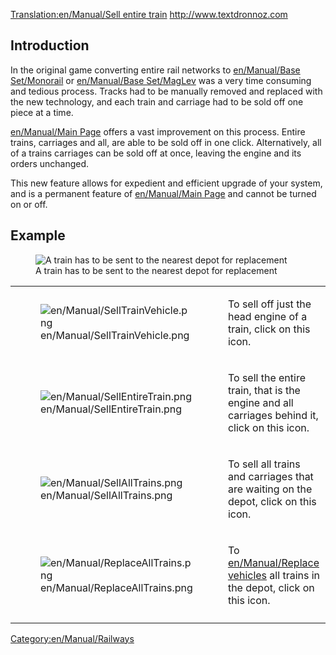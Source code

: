 [[Translation:en/Manual/Sell entire train]]
http://www.textdronnoz.com 
== Introduction ==
In the original game converting entire rail networks to [[en/Manual/Base Set/Monorail]] or [[en/Manual/Base Set/MagLev]] was a very time consuming and tedious process.  Tracks had to be manually removed and replaced with the new technology, and each train and carriage had to be sold off one piece at a time.

[[en/Manual/Main Page]] offers a vast improvement on this process.  Entire trains, carriages and all, are able to be sold off in one click.  Alternatively, all of a trains carriages can be sold off at once, leaving the engine and its orders unchanged.

This new feature allows for expedient and efficient upgrade of your system, and is a permanent feature of [[en/Manual/Main Page]] and cannot be turned on or off.

== Example ==
[[File:en/Manual/TrainDepot-Overview.png|frame|left|A train has to be sent to the nearest depot for replacement]]

{|
|-
|[[File:en/Manual/SellTrainVehicle.png]]
|To sell off just the head engine of a train, click on this icon.
|-
|[[File:en/Manual/SellEntireTrain.png]]
|To sell the entire train, that is the engine and all carriages behind it, click on this icon.
|-
|[[File:en/Manual/SellAllTrains.png]]
|To sell all trains and carriages that are waiting on the depot, click on this icon.
|-
|[[File:en/Manual/ReplaceAllTrains.png]]
|To [[en/Manual/Replace vehicles]] all trains in the depot, click on this icon.
|-
|}

[[Category:en/Manual/Railways]]